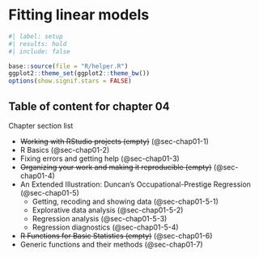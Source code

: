 # Fitting linear models {#sec-chap04}


```r
#| label: setup
#| results: hold
#| include: false

base::source(file = "R/helper.R")
ggplot2::theme_set(ggplot2::theme_bw())
options(show.signif.stars = FALSE)

```

## Table of content for chapter 04 {.unnumbered}

::::: {#obj-chap03}
:::: {.my-objectives}
::: {.my-objectives-header}
Chapter section list
:::

::: {.my-objectives-container}

-   ~~Working with RStudio projects (empty)~~ (@sec-chap01-1)
-   R Basics (@sec-chap01-2)
-   Fixing errors and getting help (@sec-chap01-3)
-   ~~Organizing your work and making it reproducible (empty)~~ (@sec-chap01-4)
-   An Extended Illustration: Duncan's Occupational-Prestige Regression (@sec-chap01-5)
    - Getting, recoding and showing data (@sec-chap01-5-1)
    - Explorative data analysis (@sec-chap01-5-2)
    - Regression analysis (@sec-chap01-5-3)
    - Regression diagnostics (@sec-chap01-5-4)
- ~~R Functions for Basic Statistics (empty)~~ (@sec-chap01-6)
- Generic functions and their methods (@sec-chap01-7)



:::
::::
:::::
